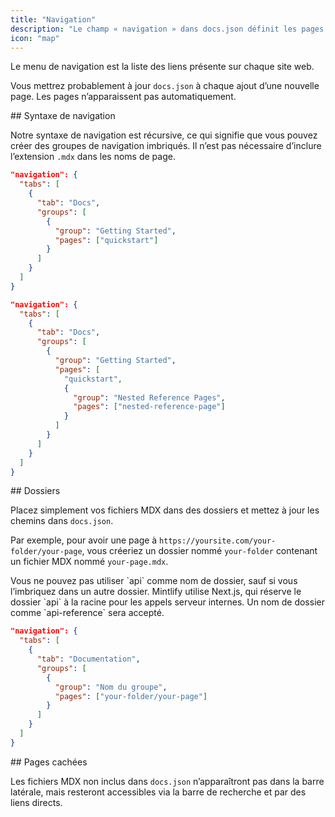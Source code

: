 ```yaml
---
title: "Navigation"
description: "Le champ « navigation » dans docs.json définit les pages qui apparaissent dans le menu de navigation"
icon: "map"
---
```


Le menu de navigation est la liste des liens présente sur chaque site web.

Vous mettrez probablement à jour `docs.json` à chaque ajout d’une nouvelle page. Les pages n’apparaissent pas automatiquement.

<div id="navigation-syntax">
  ## Syntaxe de navigation
</div>

Notre syntaxe de navigation est récursive, ce qui signifie que vous pouvez créer des groupes de navigation imbriqués. Il n’est pas nécessaire d’inclure l’extension `.mdx` dans les noms de page.

<CodeGroup>

```json Regular Navigation
"navigation": {
  "tabs": [
    {
      "tab": "Docs",
      "groups": [
        {
          "group": "Getting Started",
          "pages": ["quickstart"]
        }
      ]
    }
  ]
}
```

```json Nested Navigation
"navigation": {
  "tabs": [
    {
      "tab": "Docs",
      "groups": [
        {
          "group": "Getting Started",
          "pages": [
            "quickstart",
            {
              "group": "Nested Reference Pages",
              "pages": ["nested-reference-page"]
            }
          ]
        }
      ]
    }
  ]
}
```

</CodeGroup>

<div id="folders">
  ## Dossiers
</div>

Placez simplement vos fichiers MDX dans des dossiers et mettez à jour les chemins dans `docs.json`.

Par exemple, pour avoir une page à `https://yoursite.com/your-folder/your-page`, vous créeriez un dossier nommé `your-folder` contenant un fichier MDX nommé `your-page.mdx`.

<Warning>
  Vous ne pouvez pas utiliser `api` comme nom de dossier, sauf si vous l’imbriquez dans un autre dossier. Mintlify utilise Next.js, qui réserve le dossier `api` à la racine pour les appels serveur internes. Un nom de dossier comme `api-reference` sera accepté.
</Warning>

```json Navigation With Folder
"navigation": {
  "tabs": [
    {
      "tab": "Documentation",
      "groups": [
        {
          "group": "Nom du groupe",
          "pages": ["your-folder/your-page"]
        }
      ]
    }
  ]
}
```


<div id="hidden-pages">
  ## Pages cachées
</div>

Les fichiers MDX non inclus dans `docs.json` n’apparaîtront pas dans la barre latérale, mais resteront accessibles via la barre de recherche et par des liens directs.